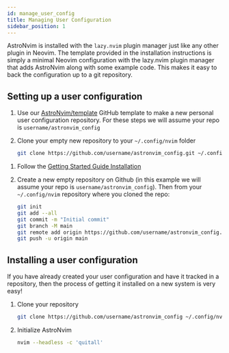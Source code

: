 ```yaml
---
id: manage_user_config
title: Managing User Configuration
sidebar_position: 1
---
```



AstroNvim is installed with the `lazy.nvim` plugin manager just like any other plugin in Neovim. The template provided in the installation instructions is simply a minimal Neovim configuration with the lazy.nvim plugin manager that adds AstroNvim along with some example code. This makes it easy to back the configuration up to a git repository.

## Setting up a user configuration

<Tabs>

<TabItem value="fresh" label="Fresh Installation" icon="linux" default>

<Steps>

1. Use our [AstroNvim/template](https://github.com/AstroNvim/template) GitHub template to make a new personal user configuration repository. For these steps we will assume your repo is `username/astronvim_config`

2. Clone your empty new repository to your `~/.config/nvim` folder

   ```sh
   git clone https://github.com/username/astronvim_config.git ~/.config/nvim
   ```

</Steps>

</TabItem>

<TabItem value="getting_started" label="Followed Getting Started" icon="rocket">

<Steps>

1. Follow the [Getting Started Guide Installation](/v4/#-installation)

2. Create a new empty repository on Github (in this example we will assume your repo is `username/astronvim_config`). Then from your `~/.config/nvim` repository where you cloned the repo:

   ```sh
   git init
   git add --all
   git commit -m "Initial commit"
   git branch -M main
   git remote add origin https://github.com/username/astronvim_config.git
   git push -u origin main
   ```

</Steps>

</TabItem>

</Tabs>

## Installing a user configuration

If you have already created your user configuration and have it tracked in a repository, then the process of getting it installed on a new system is very easy!

<Steps>

1. Clone your repository

   ```sh
   git clone https://github.com/username/astronvim_config ~/.config/nvim
   ```

2. Initialize AstroNvim
   ```sh
   nvim --headless -c 'quitall'
   ```

</Steps>
